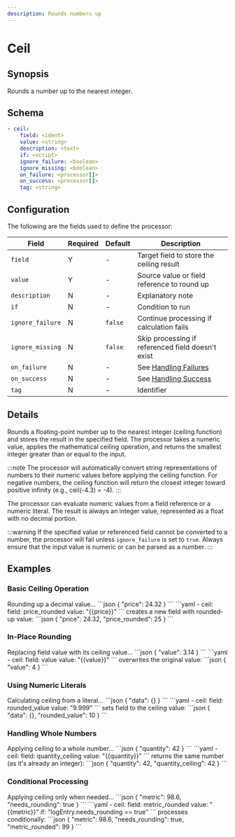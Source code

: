 ```yaml
---
description: Rounds numbers up
---
```


# Ceil

## Synopsis

Rounds a number up to the nearest integer.

## Schema

```yaml {2-3}
- ceil:
    field: <ident>
    value: <string>
    description: <text>
    if: <script>
    ignore_failure: <boolean>
    ignore_missing: <boolean>
    on_failure: <processor[]>
    on_success: <processor[]>
    tag: <string>
```

## Configuration

The following are the fields used to define the processor:

|Field|Required|Default|Description|
|---|---|---|---|
|`field`|Y|-|Target field to store the ceiling result|
|`value`|Y|-|Source value or field reference to round up|
|`description`|N|-|Explanatory note|
|`if`|N|-|Condition to run|
|`ignore_failure`|N|`false`|Continue processing if calculation fails|
|`ignore_missing`|N|`false`|Skip processing if referenced field doesn't exist|
|`on_failure`|N|-|See [Handling Failures](../handling-failures.mdx)|
|`on_success`|N|-|See [Handling Success](../handling-success.mdx)|
|`tag`|N|-|Identifier|

## Details

Rounds a floating-point number up to the nearest integer (ceiling function) and stores the result in the specified field. The processor takes a numeric value, applies the mathematical ceiling operation, and returns the smallest integer greater than or equal to the input.

:::note
The processor will automatically convert string representations of numbers to their numeric values before applying the ceiling function. For negative numbers, the ceiling function will return the closest integer toward positive infinity (e.g., ceil(-4.3) = -4).
:::

The processor can evaluate numeric values from a field reference or a numeric literal. The result is always an integer value, represented as a float with no decimal portion.

:::warning
If the specified value or referenced field cannot be converted to a number, the processor will fail unless `ignore_failure` is set to `true`. Always ensure that the input value is numeric or can be parsed as a number.
:::

## Examples

### Basic Ceiling Operation

<ExampleGrid>
  <CommentCol>
    Rounding up a decimal value...
  </CommentCol>
  <CodeCol>
    ```json
    {
      "price": 24.32
    }
    ```
    ```yaml
    - ceil:
        field: price_rounded
        value: "{{price}}"
    ```
  </CodeCol>
  <CommentCol>
    creates a new field with rounded-up value:
  </CommentCol>
  <CodeCol>
    ```json
    {
      "price": 24.32,
      "price_rounded": 25
    }
    ```
  </CodeCol>
</ExampleGrid>

### In-Place Rounding

<ExampleGrid>
  <CommentCol>
    Replacing field value with its ceiling value...
  </CommentCol>
  <CodeCol>
    ```json
    {
      "value": 3.14
    }
    ```
    ```yaml
    - ceil:
      field: value
      value: "{{value}}"
    ```
  </CodeCol>
  <CommentCol>
    overwrites the original value:
  </CommentCol>
  <CodeCol>
    ```json
    {
      "value": 4
    }
    ```
  </CodeCol>
</ExampleGrid>

### Using Numeric Literals

<ExampleGrid>
  <CommentCol>
    Calculating ceiling from a literal...
  </CommentCol>
  <CodeCol>
    ```json
    {
      "data": {}
    }
    ```
    ```yaml
    - ceil:
      field: rounded_value
      value: "9.999"
    ```
  </CodeCol>
  <CommentCol>
    sets field to the ceiling value:
  </CommentCol>
  <CodeCol>
    ```json
    {
      "data": {},
      "rounded_value": 10
    }
    ```
  </CodeCol>
</ExampleGrid>

### Handling Whole Numbers

<ExampleGrid>
  <CommentCol>
    Applying ceiling to a whole number...
  </CommentCol>
  <CodeCol>
    ```json
    {
      "quantity": 42
    }
    ```
    ```yaml
    - ceil:
      field: quantity_ceiling
      value: "{{quantity}}"
    ```
  </CodeCol>
  <CommentCol>
    returns the same number (as it's already an integer):
  </CommentCol>
  <CodeCol>
    ```json
    {
      "quantity": 42,
      "quantity_ceiling": 42
    }
    ```
  </CodeCol>
</ExampleGrid>

### Conditional Processing

<ExampleGrid>
  <CommentCol>
    Applying ceiling only when needed...
  </CommentCol>
  <CodeCol>
    ```json
    {
      "metric": 98.6,
      "needs_rounding": true
    }
    ```
    ```yaml
    - ceil:
      field: metric_rounded
      value: "{{metric}}"
      if: "logEntry.needs_rounding == true"
    ```
  </CodeCol>
  <CommentCol>
    processes conditionally:
  </CommentCol>
  <CodeCol>
    ```json
    {
      "metric": 98.6,
      "needs_rounding": true,
      "metric_rounded": 99
    }
    ```
  </CodeCol>
</ExampleGrid>
